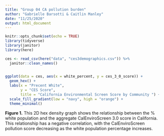 ```yaml
---
title: "Group 04 CA pollution burden"
author: "Gabrielle Barsotti & Caitlin Manley"
date: "11/25/2020"
output: html_document
---
```


```r
knitr::opts_chunk$set(echo = TRUE)
library(tidyverse)
library(janitor)
library(here)
```

```r
ces <- read_csv(here("data", "ces3demographics.csv")) %>%
  janitor::clean_names()
  
```

```r
ggplot(data = ces, aes(x = white_percent, y = ces_3_0_score)) +
  geom_hex() +
  labs(x = "Precent White", 
       y = "CES Score",
       title = "California Environmental Screen Score by Community ") +
  scale_fill_gradient(low = "navy", high = "orange") +
  theme_minimal()
```
**Figure 1.** This 2D hex density graph shows the relationship between the % white population and the aggregate CalEnviroScreen 3.0 score in California. This relationship has a negative correlation, with the CalEnviroScreen pollution score decreasing as the white population percentage increases.

